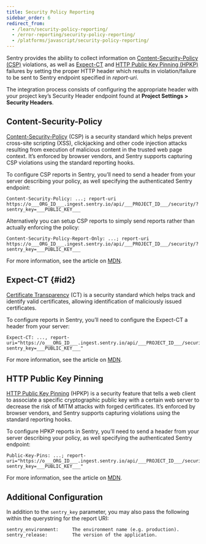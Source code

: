 ```yaml
---
title: Security Policy Reporting
sidebar_order: 6
redirect_from:
  - /learn/security-policy-reporting/
  - /error-reporting/security-policy-reporting/
  - /platforms/javascript/security-policy-reporting/
---
```


Sentry provides the ability to collect information on [Content-Security-Policy (CSP)](https://developer.mozilla.org/en-US/docs/Web/HTTP/Headers/Content-Security-Policy) violations, as well as [Expect-CT](https://developer.mozilla.org/en-US/docs/Web/HTTP/Headers/Expect-CT) and [HTTP Public Key Pinning (HPKP)](https://developer.mozilla.org/en-US/docs/Web/HTTP/Public_Key_Pinning) failures by setting the proper HTTP header which results in violation/failure to be sent to Sentry endpoint specified in _report-uri_.

The integration process consists of configuring the appropriate header with your project key’s Security Header endpoint found at **Project Settings > Security Headers**.

## Content-Security-Policy

[Content-Security-Policy](https://en.wikipedia.org/wiki/Content_Security_Policy) (CSP) is a security standard which helps prevent cross-site scripting (XSS), clickjacking and other code injection attacks resulting from execution of malicious content in the trusted web page context. It’s enforced by browser vendors, and Sentry supports capturing CSP violations using the standard reporting hooks.

To configure CSP reports in Sentry, you’ll need to send a header from your server describing your policy, as well specifying the authenticated Sentry endpoint:

```
Content-Security-Policy: ...; report-uri https://o___ORG_ID___.ingest.sentry.io/api/___PROJECT_ID___/security/?sentry_key=___PUBLIC_KEY___
```

Alternatively you can setup CSP reports to simply send reports rather than actually enforcing the policy:

```
Content-Security-Policy-Report-Only: ...; report-uri https://o___ORG_ID___.ingest.sentry.io/api/___PROJECT_ID___/security/?sentry_key=___PUBLIC_KEY___
```

For more information, see the article on [MDN](https://developer.mozilla.org/en-US/docs/Web/HTTP/Headers/Content-Security-Policy).

## Expect-CT {#id2}

[Certificate Transparency](https://en.wikipedia.org/wiki/Certificate_Transparency) (CT) is a security standard which helps track and identify valid certificates, allowing identification of maliciously issued certificates.

To configure reports in Sentry, you’ll need to configure the Expect-CT a header from your server:

```
Expect-CT: ..., report-uri="https://o___ORG_ID___.ingest.sentry.io/api/___PROJECT_ID___/security/?sentry_key=___PUBLIC_KEY___"
```

For more information, see the article on [MDN](https://developer.mozilla.org/en-US/docs/Web/HTTP/Headers/Expect-CT).

## HTTP Public Key Pinning

[HTTP Public Key Pinning](https://en.wikipedia.org/wiki/HTTP_Public_Key_Pinning) (HPKP) is a security feature that tells a web client to associate a specific cryptographic public key with a certain web server to decrease the risk of MITM attacks with forged certificates. It’s enforced by browser vendors, and Sentry supports capturing violations using the standard reporting hooks.

To configure HPKP reports in Sentry, you’ll need to send a header from your server describing your policy, as well specifying the authenticated Sentry endpoint:

```
Public-Key-Pins: ...; report-uri="https://o___ORG_ID___.ingest.sentry.io/api/___PROJECT_ID___/security/?sentry_key=___PUBLIC_KEY___"
```

For more information, see the article on [MDN](https://developer.mozilla.org/en-US/docs/Web/HTTP/Public_Key_Pinning).

## Additional Configuration

In addition to the `sentry_key` parameter, you may also pass the following within the querystring for the report URI:

```
sentry_environment:     The environment name (e.g. production).
sentry_release:         The version of the application.
```
